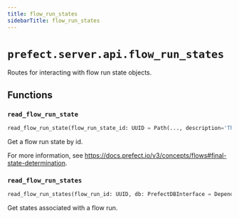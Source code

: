 ```yaml
---
title: flow_run_states
sidebarTitle: flow_run_states
---
```


# `prefect.server.api.flow_run_states`



Routes for interacting with flow run state objects.


## Functions

### `read_flow_run_state` <sup><a href="https://github.com/PrefectHQ/prefect/blob/main/src/prefect/server/api/flow_run_states.py#L21" target="_blank"><Icon icon="github" style="width: 14px; height: 14px;" /></a></sup>

```python
read_flow_run_state(flow_run_state_id: UUID = Path(..., description='The flow run state id', alias='id'), db: PrefectDBInterface = Depends(provide_database_interface)) -> schemas.states.State
```


Get a flow run state by id.

For more information, see https://docs.prefect.io/v3/concepts/flows#final-state-determination.


### `read_flow_run_states` <sup><a href="https://github.com/PrefectHQ/prefect/blob/main/src/prefect/server/api/flow_run_states.py#L44" target="_blank"><Icon icon="github" style="width: 14px; height: 14px;" /></a></sup>

```python
read_flow_run_states(flow_run_id: UUID, db: PrefectDBInterface = Depends(provide_database_interface)) -> List[schemas.states.State]
```


Get states associated with a flow run.

